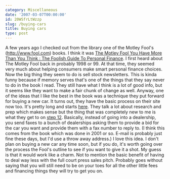 ```yaml
---
category: Miscellaneous
date: '2007-03-07T00:00:00'
id: 20WSfrLtWzzp
slug: /buying-cars
title: Buying cars
type: post
---
```


A few years ago I checked out from the library one of the Motley
Fool's (http://www.fool.com) books. I think it was
[The Motley Fool You Have More Than You Think : The Foolish Guide To Personal Finance](http://www.amazon.com/Motley-Fool-Have-More-Think/dp/0743201744).
I first heard about The Motley Fool back in probably 1998 or 99. At
that time, they seemed very much about helping consumers make smart
personal finance choices. Now the big thing they seem to do is sell
stock newsletters. This is kinda funny because if memory serves
that's one of the things that they say never to do in the book I
read. They still have what I think is a lot of good info, but it
seems like they want to make a fair chunk of change as well.
Anyway, one of the ideas that I like the best in the book was a
technique they put forward for buying a new car. It turns out, they
have the basic process on their site now too. It's pretty long and
starts [here](http://www.fool.com/car/car.htm). They talk a lot
about research and prep which makes sense but the thing that was
completely new to me is what they get to on
[step 12](http://www.fool.com/car/car12.htm). Basically, instead of
going into a dealership, you send faxes to a bunch of dealerships
asking them to provide a bid for the car you want and provide them
with a fax number to reply to. (I think this comes from the book
which was done in 2001 or so. E-mail is probably just fine these
days, but I'd use a throw away address.) I love this idea. I don't
plan on buying a new car any time soon, but if you do, it's worth
going over the process the Fool's outline to see if you want to
give it a shot. My guess is that it would work like a charm. Not to
mention the basic benefit of having to deal way less with the full
court press sales pitch. Probably goes without saying that you will
still need to be on your toes for all the other little fees and
financing things they will try to get you on.